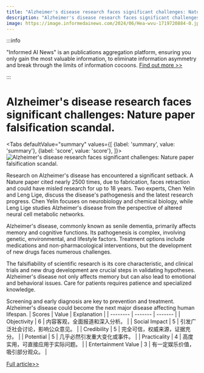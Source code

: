```yaml
---
title: "Alzheimer's disease research faces significant challenges: Nature paper falsification scandal."
description: "Alzheimer's disease research faces significant challenges: Nature paper falsification scandal."
image: https://image.informedainews.com/2024/06/Hea-wvu-1719720884-0.jpg
---
```



:::info

"Informed AI News" is an publications aggregation platform, ensuring you only gain the most valuable information, to eliminate information asymmetry and break through the limits of information cocoons.  [Find out more >>](/)

:::

# Alzheimer's disease research faces significant challenges: Nature paper falsification scandal.


<Tabs
	defaultValue="summary"
	values={[
	{label: 'summary', value: 'summary'},
	{label: 'score', value: 'score'},
]}>
<TabItem value="summary">
<img
  src="https://image.informedainews.com/2024/06/Hea-wvu-1719720884-0.jpg"
  alt="Alzheimer's disease research faces significant challenges: Nature paper falsification scandal."
/>



Research on Alzheimer's disease has encountered a significant setback. A Nature paper cited nearly 2500 times, due to fabrication, faces retraction and could have misled research for up to 18 years. Two experts, Chen Yelin and Leng Lige, discuss the disease's pathogenesis and the latest research progress. Chen Yelin focuses on neurobiology and chemical biology, while Leng Lige studies Alzheimer's disease from the perspective of altered neural cell metabolic networks.

Alzheimer's disease, commonly known as senile dementia, primarily affects memory and cognitive functions. Its pathogenesis is complex, involving genetic, environmental, and lifestyle factors. Treatment options include medications and non-pharmacological interventions, but the development of new drugs faces numerous challenges.

The falsifiability of scientific research is its core characteristic, and clinical trials and new drug development are crucial steps in validating hypotheses. Alzheimer's disease not only affects memory but can also lead to emotional and behavioral issues. Care for patients requires patience and specialized knowledge.

Screening and early diagnosis are key to prevention and treatment. Alzheimer's disease could become the next major disease affecting human lifespan.
</TabItem>
<TabItem value="score">
	| Scores     | Value   | Explanation |
	| -------- | ------- | ------- |
	| Objectivity  | 6    | 内容客观，全面报道和深入分析。    |
	| Social Impact | 5     | 引发广泛社会讨论，影响公众意见。    |
	| Credibility    | 5    | 完全可信，权威来源，证据充分。    |
	| Potential    | 5    | 几乎必然引发重大变化或事件。    |
	| Practicality    | 4    | 高度实用，可直接应用于实际问题。    |
	| Entertainment Value    | 3    | 有一定娱乐价值，吸引部分观众。    |
</TabItem>
</Tabs>

[Full article>>](https://www.mittrchina.com/news/detail/13451)
